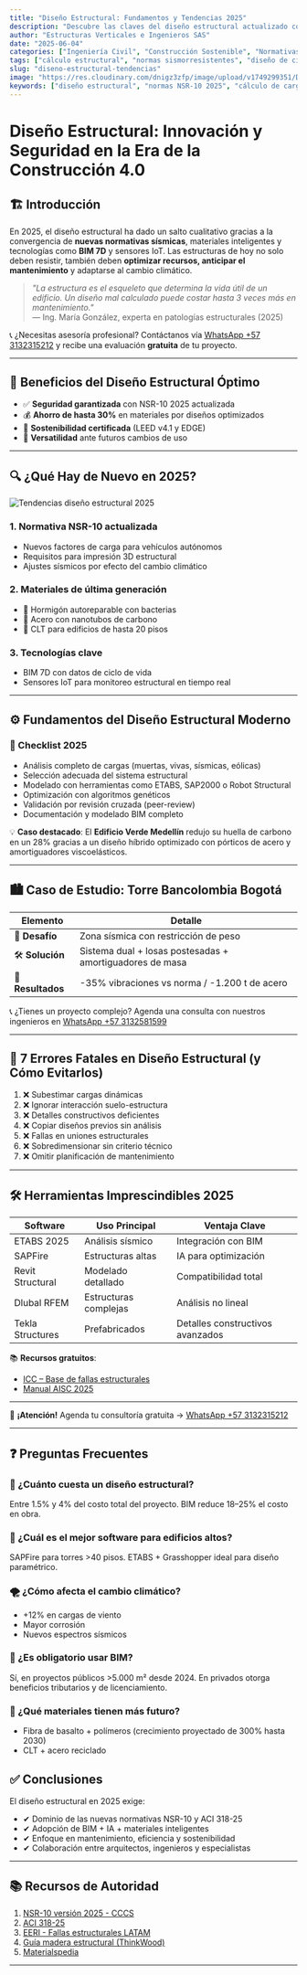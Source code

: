 ```yaml
---
title: "Diseño Estructural: Fundamentos y Tendencias 2025"
description: "Descubre las claves del diseño estructural actualizado con normas 2025, casos reales y metodologías para proyectos eficientes y seguros."
author: "Estructuras Verticales e Ingenieros SAS"
date: "2025-06-04"
categories: ["Ingeniería Civil", "Construcción Sostenible", "Normativas", "Diseño Arquitectónico", "Materiales Avanzados", "Seguridad Estructural", "Innovación en Construcción", "Análisis de Cargas"]
tags: ["cálculo estructural", "normas sismorresistentes", "diseño de cimentaciones", "hormigón armado", "acero estructural", "modelado BIM", "eficiencia energética", "patologías constructivas", "prefabricados", "monitoreo estructural"]
slug: "diseno-estructural-tendencias"
image: "https://res.cloudinary.com/dnigz3zfp/image/upload/v1749299351/Dise%C3%B1o_estructural_bshkgs.webp"
keywords: ["diseño estructural", "normas NSR-10 2025", "cálculo de cargas", "sistemas estructurales", "análisis sísmico", "materiales compuestos", "BIM estructural", "patologías en edificios", "refuerzo estructural", "diseño paramétrico", "construcción industrializada", "monitoreo de estructuras", "eficiencia estructural", "software ETABS", "normativas internacionales"]
---
```


# Diseño Estructural: Innovación y Seguridad en la Era de la Construcción 4.0

## 🏗️ Introducción

En 2025, el diseño estructural ha dado un salto cualitativo gracias a la convergencia de **nuevas normativas sísmicas**, materiales inteligentes y tecnologías como **BIM 7D** y sensores IoT. Las estructuras de hoy no solo deben resistir, también deben **optimizar recursos, anticipar el mantenimiento** y adaptarse al cambio climático.

> *"La estructura es el esqueleto que determina la vida útil de un edificio. Un diseño mal calculado puede costar hasta 3 veces más en mantenimiento."*  
> — Ing. María González, experta en patologías estructurales (2025)

📞 ¿Necesitas asesoría profesional? Contáctanos vía [WhatsApp +57 3132315212](https://wa.me/573132315212) y recibe una evaluación **gratuita** de tu proyecto.

---

## 🌟 Beneficios del Diseño Estructural Óptimo

- ✅ **Seguridad garantizada** con NSR-10 2025 actualizada  
- 💰 **Ahorro de hasta 30%** en materiales por diseños optimizados  
- 🌿 **Sostenibilidad certificada** (LEED v4.1 y EDGE)  
- 🔄 **Versatilidad** ante futuros cambios de uso  

---

## 🔍 ¿Qué Hay de Nuevo en 2025?

![Tendencias diseño estructural 2025](https://res.cloudinary.com/dnigz3zfp/image/upload/v1749299813/infografia_dise%C3%B1o_estructural_dx1a5i.webp "Infografía: Materiales compuestos, modelado BIM 7D y sensores IoT en estructuras 2025")

### 1. Normativa NSR-10 actualizada

- Nuevos factores de carga para vehículos autónomos  
- Requisitos para impresión 3D estructural  
- Ajustes sísmicos por efecto del cambio climático  

### 2. Materiales de última generación

- 🧬 Hormigón autoreparable con bacterias  
- 🧠 Acero con nanotubos de carbono  
- 🌲 CLT para edificios de hasta 20 pisos  

### 3. Tecnologías clave

- BIM 7D con datos de ciclo de vida  
- Sensores IoT para monitoreo estructural en tiempo real  

---

## ⚙️ Fundamentos del Diseño Estructural Moderno

### 🧾 Checklist 2025

- Análisis completo de cargas (muertas, vivas, sísmicas, eólicas)
- Selección adecuada del sistema estructural
- Modelado con herramientas como ETABS, SAP2000 o Robot Structural
- Optimización con algoritmos genéticos
- Validación por revisión cruzada (peer-review)
- Documentación y modelado BIM completo

💡 **Caso destacado**: El **Edificio Verde Medellín** redujo su huella de carbono en un 28% gracias a un diseño híbrido optimizado con pórticos de acero y amortiguadores viscoelásticos.

---

## 🏙️ Caso de Estudio: Torre Bancolombia Bogotá

<div className="overflow-x-auto rounded-lg border border-gray-300 my-4 shadow-sm">
  <table className="min-w-full border-collapse border border-gray-300 text-sm font-sans">
    <thead className="bg-blue-100 text-left font-semibold text-gray-700">
      <tr>
        <th className="border border-gray-300 px-4 py-2">Elemento</th>
        <th className="border border-gray-300 px-4 py-2">Detalle</th>
      </tr>
    </thead>
    <tbody>
      <tr className="bg-white hover:bg-blue-50">
        <td className="border border-gray-300 px-4 py-2">🧩 <strong>Desafío</strong></td>
        <td className="border border-gray-300 px-4 py-2">Zona sísmica con restricción de peso</td>
      </tr>
      <tr className="bg-gray-50 hover:bg-blue-50">
        <td className="border border-gray-300 px-4 py-2">🛠️ <strong>Solución</strong></td>
        <td className="border border-gray-300 px-4 py-2">Sistema dual + losas postesadas + amortiguadores de masa</td>
      </tr>
      <tr className="bg-white hover:bg-blue-50">
        <td className="border border-gray-300 px-4 py-2">🧮 <strong>Resultados</strong></td>
        <td className="border border-gray-300 px-4 py-2">-35% vibraciones vs norma / -1.200 t de acero</td>
      </tr>
    </tbody>
  </table>
</div>


📞 ¿Tienes un proyecto complejo? Agenda una consulta con nuestros ingenieros en [WhatsApp +57 3132581599](https://wa.me/573132581599)

---

## 🚫 7 Errores Fatales en Diseño Estructural (y Cómo Evitarlos)

1. ❌ Subestimar cargas dinámicas  
2. ❌ Ignorar interacción suelo-estructura  
3. ❌ Detalles constructivos deficientes  
4. ❌ Copiar diseños previos sin análisis  
5. ❌ Fallas en uniones estructurales  
6. ❌ Sobredimensionar sin criterio técnico  
7. ❌ Omitir planificación de mantenimiento  

---

## 🛠️ Herramientas Imprescindibles 2025

<div className="overflow-x-auto rounded-lg border border-gray-300 my-4 shadow-sm">
  <table className="min-w-full border-collapse border border-gray-300 text-sm font-sans">
    <thead className="bg-blue-100 text-left font-semibold text-gray-700">
      <tr>
        <th className="border border-gray-300 px-4 py-2">Software</th>
        <th className="border border-gray-300 px-4 py-2">Uso Principal</th>
        <th className="border border-gray-300 px-4 py-2">Ventaja Clave</th>
      </tr>
    </thead>
    <tbody>
      <tr className="bg-white hover:bg-blue-50">
        <td className="border border-gray-300 px-4 py-2 font-semibold">ETABS 2025</td>
        <td className="border border-gray-300 px-4 py-2">Análisis sísmico</td>
        <td className="border border-gray-300 px-4 py-2">Integración con BIM</td>
      </tr>
      <tr className="bg-gray-50 hover:bg-blue-50">
        <td className="border border-gray-300 px-4 py-2 font-semibold">SAPFire</td>
        <td className="border border-gray-300 px-4 py-2">Estructuras altas</td>
        <td className="border border-gray-300 px-4 py-2">IA para optimización</td>
      </tr>
      <tr className="bg-white hover:bg-blue-50">
        <td className="border border-gray-300 px-4 py-2 font-semibold">Revit Structural</td>
        <td className="border border-gray-300 px-4 py-2">Modelado detallado</td>
        <td className="border border-gray-300 px-4 py-2">Compatibilidad total</td>
      </tr>
      <tr className="bg-gray-50 hover:bg-blue-50">
        <td className="border border-gray-300 px-4 py-2 font-semibold">Dlubal RFEM</td>
        <td className="border border-gray-300 px-4 py-2">Estructuras complejas</td>
        <td className="border border-gray-300 px-4 py-2">Análisis no lineal</td>
      </tr>
      <tr className="bg-white hover:bg-blue-50">
        <td className="border border-gray-300 px-4 py-2 font-semibold">Tekla Structures</td>
        <td className="border border-gray-300 px-4 py-2">Prefabricados</td>
        <td className="border border-gray-300 px-4 py-2">Detalles constructivos avanzados</td>
      </tr>
    </tbody>
  </table>
</div>





📚 **Recursos gratuitos**:
- [ICC – Base de fallas estructurales](https://www.iccsafe.org)  
- [Manual AISC 2025](https://www.aisc.org)  

---


📆 **¡Atención!** Agenda tu consultoría gratuita  → [WhatsApp +57 3132315212](https://wa.me/573132315212)

---

## ❓ Preguntas Frecuentes

### 💸 ¿Cuánto cuesta un diseño estructural?

Entre 1.5% y 4% del costo total del proyecto. BIM reduce 18–25% el costo en obra.

### 🏢 ¿Cuál es el mejor software para edificios altos?

SAPFire para torres >40 pisos. ETABS + Grasshopper ideal para diseño paramétrico.

### 🌪️ ¿Cómo afecta el cambio climático?

- +12% en cargas de viento  
- Mayor corrosión  
- Nuevos espectros sísmicos

### 🧱 ¿Es obligatorio usar BIM?

Sí, en proyectos públicos >5.000 m² desde 2024. En privados otorga beneficios tributarios y de licenciamiento.

### 🧬 ¿Qué materiales tienen más futuro?

- Fibra de basalto + polímeros (crecimiento proyectado de 300% hasta 2030)  
- CLT + acero reciclado


## ✅ Conclusiones

El diseño estructural en 2025 exige:

- ✔ Dominio de las nuevas normativas NSR-10 y ACI 318-25  
- ✔ Adopción de BIM + IA + materiales inteligentes  
- ✔ Enfoque en mantenimiento, eficiencia y sostenibilidad  
- ✔ Colaboración entre arquitectos, ingenieros y especialistas

---

## 📚 Recursos de Autoridad

1. [NSR-10 versión 2025 - CCCS](https://www.cccs.org.co)  
2. [ACI 318-25](https://www.concrete.org)  
3. [EERI - Fallas estructurales LATAM](https://www.eeri.org)  
4. [Guía madera estructural (ThinkWood)](https://www.thinkwood.com)  
5. [Materialspedia](https://www.materialspedia.com)

---